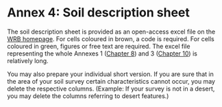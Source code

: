 # Annex 4: Soil description sheet {#sec-a4}

The soil description sheet is provided as an open-access excel file on the [WRB homepage](https://wrb.isric.org/documents/). For cells coloured in brown, a code is required. For cells coloured in green, figures or free text are required. The excel file representing the whole Annexes 1 ([Chapter 8](annex-01-field-guide.qmd)) and 3 ([Chapter 10](annex-03-horizon-layer-designations.qmd)) is relatively long.

You may also prepare your individual short version. If you are sure that in the area of your soil survey certain characteristics cannot occur, you may delete the respective columns. (Example: If your survey is not in a desert, you may delete the columns referring to desert features.)
